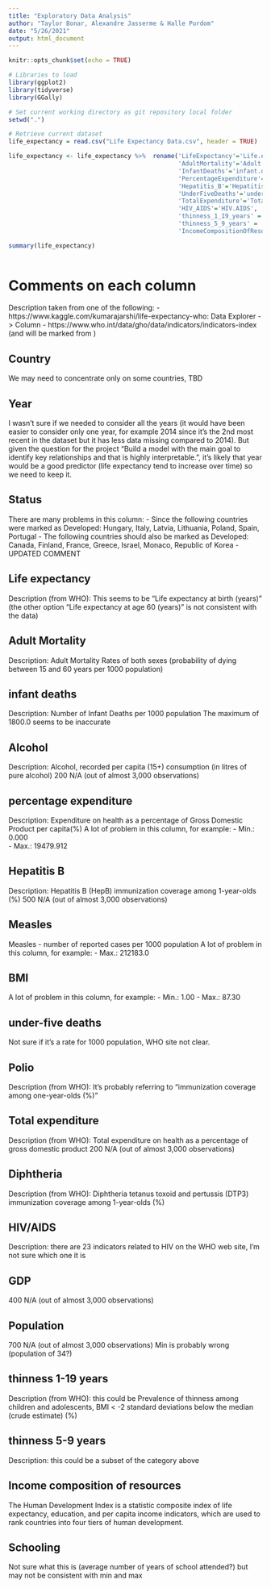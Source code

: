 ```yaml
---
title: "Exploratory Data Analysis"
author: "Taylor Bonar, Alexandre Jasserme & Halle Purdom"
date: "5/26/2021"
output: html_document
---
```


```r
knitr::opts_chunk$set(echo = TRUE)

# Libraries to load
library(ggplot2)
library(tidyverse)
library(GGally)

# Set current working directory as git repository local folder
setwd(".")

# Retrieve current dataset
life_expectancy = read.csv("Life Expectancy Data.csv", header = TRUE)
```

```r
life_expectancy <- life_expectancy %>%  rename('LifeExpectancy'='Life.expectancy',
                                               'AdultMortality'='Adult.Mortality',
                                               'InfantDeaths'='infant.deaths',
                                               'PercentageExpenditure'='percentage.expenditure',
                                               'Hepatitis_B'='Hepatitis.B',
                                               'UnderFiveDeaths'='under.five.deaths',
                                               'TotalExpenditure'='Total.expenditure',
                                               'HIV_AIDS'='HIV.AIDS',
                                               'thinness_1_19_years' = 'thinness..1.19.years',
                                               'thinness_5_9_years' = 'thinness.5.9.years',
                                               'IncomeCompositionOfResources' = 'Income.composition.of.resources')

summary(life_expectancy)
                                                                                            
```

# Comments on each column
Description taken from one of the following:
- https://www.kaggle.com/kumarajarshi/life-expectancy-who: Data Explorer -> Column
- https://www.who.int/data/gho/data/indicators/indicators-index (and will be marked from )

## Country
We may need to concentrate only on some countries, TBD

## Year
I wasn't sure if we needed to consider all the years (it would have been easier to consider only one year, for example 2014 since it's the 2nd most recent in the dataset but it has less data missing compared to 2014). But given the question for the project "Build a model with the main goal to identify key relationships and that is highly interpretable.", it's likely that year would be a good predictor (life expectancy tend to increase over time) so we need to keep it.

## Status
There are many problems in this column:
- Since the following countries were marked as Developed: Hungary, Italy, Latvia, Lithuania, Poland, Spain, Portugal
- The following countries should also be marked as Developed: Canada, Finland, France, Greece, Israel, Monaco, Republic of Korea
- UPDATED COMMENT

## Life expectancy
Description (from WHO): This seems to be "Life expectancy at birth (years)" (the other option "Life expectancy at age 60 (years)" is not consistent with the data)

## Adult Mortality
Description: Adult Mortality Rates of both sexes (probability of dying between 15 and 60 years per 1000 population)

## infant deaths
Description: Number of Infant Deaths per 1000 population
The maximum of 1800.0 seems to be inaccurate

## Alcohol
Description: Alcohol, recorded per capita (15+) consumption (in litres of pure alcohol)
200 N/A (out of almost 3,000 observations)

## percentage expenditure
Description: Expenditure on health as a percentage of Gross Domestic Product per capita(%)
A lot of problem in this column, for example:
- Min.: 0.000  
- Max.: 19479.912

## Hepatitis B
Description: Hepatitis B (HepB) immunization coverage among 1-year-olds (%)
500 N/A (out of almost 3,000 observations)

## Measles
Measles - number of reported cases per 1000 population
A lot of problem in this column, for example:
- Max.: 212183.0

## BMI
A lot of problem in this column, for example:
- Min.: 1.00
- Max.: 87.30

## under-five deaths
Not sure if it's a rate for 1000 population, WHO site not clear.

## Polio	
Description (from WHO): It's probably referring to "immunization coverage among one-year-olds (%)"

## Total expenditure
Description (from WHO): Total expenditure on health as a percentage of gross domestic product
200 N/A (out of almost 3,000 observations)

## Diphtheria
Description (from WHO): Diphtheria tetanus toxoid and pertussis (DTP3) immunization coverage among 1-year-olds (%)

## HIV/AIDS
Description: there are 23 indicators related to HIV on the WHO web site, I'm not sure which one it is

## GDP
400 N/A (out of almost 3,000 observations)

## Population
700 N/A (out of almost 3,000 observations)
Min is probably wrong (population of 34?)

## thinness  1-19 years
Description (from WHO): this could be Prevalence of thinness among children and adolescents, BMI < -2 standard deviations below the median (crude estimate) (%)

## thinness 5-9 years
Description: this could be a subset of the category above

## Income composition of resources	
The Human Development Index is a statistic composite index of life expectancy, education, and per capita income indicators, which are used to rank countries into four tiers of human development.

## Schooling
Not sure what this is (average number of years of school attended?) but may not be consistent with min and max
